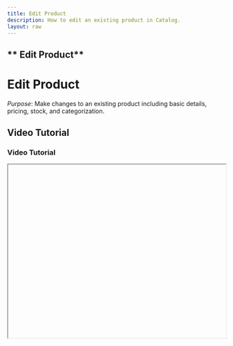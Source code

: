 ```yaml
---
title: Edit Product
description: How to edit an existing product in Catalog.
layout: raw
---
```



<div className="mdx-content">

## ** Edit Product**

<h1 className="text-3xl font-bold text-gray-900 mb-4">Edit Product</h1>  

*Purpose*: Make changes to an existing product including basic details, pricing, stock, and categorization.

## Video Tutorial

<h3 className="text-xl font-medium text-gray-800 mb-2">Video Tutorial</h3>

<iframe
  width="100%"
  height="400"
  title="Edit Product Tutorial"
  allowFullScreen
  className="rounded-lg"
/>

---

## Steps:

<h2 className="text-2xl font-semibold text-gray-800 mt-8 mb-4">Step-by-step Instructions</h2>

❶ **Access the Product Menu**  
Inside the **Product Catalog**, click the **three-dot menu** next to a product or open the product details and use the menu there.

❷ **Click Edit**  
Click **Edit**.

❸ **Update the Fields**  
Update fields across **Basic Info**, **Categorization**, **Pricing**, or **Stock**.

❹ **Save Changes**  
Click **Save** to update changes.

❺ **Confirmation Message**  
A confirmation message will appear.

---

**Tip for First-Time Users**:  
Editing helps you keep information current without recreating a product.

<div className="space-y-4 mt-6">

<div className="my-10 border-t border-gray-200" />

## More questions about this

<h3 className="text-xl font-semibold text-black mb-4 mt-10"> More questions about this?</h3>
</div>
<div className="space-y-4 mt-6">
  <details className="bg-white rounded-md p-4 border border-gray-300">
  <summary
    className="font-medium text-base text-gray-900"
    style={{
      backgroundColor: 'transparent',
      outline: 'none',
      cursor: 'pointer',
      userSelect: 'none',
      listStyle: 'none',
    }}
  >Will previous data be lost?</summary>
   <p className="mt-2 text-sm text-gray-700">
      No, only the fields you update will change. The rest of the data remains intact.
    </p>
  </details>

  <details className="bg-white rounded-md p-4 border border-gray-300">
  <summary
    className="font-medium text-base text-gray-900"
    style={{
      backgroundColor: 'transparent',
      outline: 'none',
      cursor: 'pointer',
      userSelect: 'none',
      listStyle: 'none',
    }}
  >Can I undo an edit?</summary>
    <p className="mt-2 text-sm text-gray-700">
      Edits can’t be undone automatically. You’ll need to manually restore previous details.
    </p>
  </details>
</div>
</div>

---

<div className="space-y-4 mt-6">

<div className="my-10 border-t border-gray-200" />

<div className="mdx-content mt-10">

Was this article helpful?

<div style={{ display: 'flex', gap: '1rem' }}>
  <button style={{ padding: '0.5rem', borderRadius: '9999px', backgroundColor: '#f0f0f0' }}>
    👍
  </button>
  <button style={{ padding: '0.5rem', borderRadius: '9999px', backgroundColor: '#f0f0f0' }}>
    👎
  </button>
</div>
</div>

---
</div>
